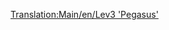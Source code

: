 [[Translation:Main/en/Lev3 'Pegasus']]{{Template:Поезда/Ru
|Image=[[File:en/Lev3pegasus.png]]
|Name=Lev3 'Pegasus'
|Cost=£ 96093 (4804650 р.)
|Speed=480 км/ч (300 миль/ч)
|Weight=130 т
|Power=15000 л.с. (11185 кВт)
|Annual=£ 3571 (178550 р.)
|Designed=2035
|Lifespan=20
|Capacity=нет
|Description=В поздней стадии игры является самым популярным локомотивом. Используя для поезда две секции Lev3 вместо одного Lev4, вы оцените его способность быстро разгоняться, и, соответственно, поддерживать высокую плотность потока.
|Real-life=Прототипа в реальной жизни нет. Может быть, через несколько лет, когда магнитопланы станут реальной технологией, вы сможете здесь написать о локомотиве-маглеве третьего поколения.
}}